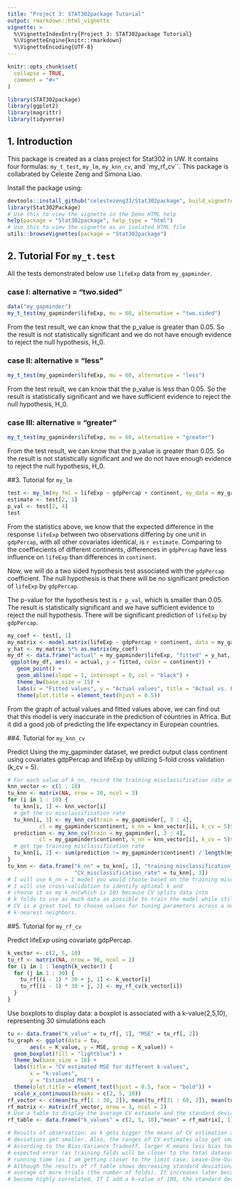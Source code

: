 ```yaml
---
title: "Project 3: STAT302package Tutorial"
output: rmarkdown::html_vignette
vignette: >
  %\VignetteIndexEntry{Project 3: STAT302package Tutorial}
  %\VignetteEngine{knitr::rmarkdown}
  %\VignetteEncoding{UTF-8}
---
```


```r
knitr::opts_chunk$set(
  collapse = TRUE,
  comment = "#>"
)
```

```r
library(STAT302package)
library(ggplot2)
library(magrittr)
library(tidyverse)
```
## 1. Introduction

This package is created as a class project for Stat302 in UW. It contains four formulas: `my_t_test`, `my_lm`, `my_knn_cv`, and `my_rf_cv``.
This package is collabrated by Celeste Zeng and Simona Liao.

Install the package using:
```r
devtools::install_github("celestezeng33/Stat302package", build_vignette = TRUE, build_opts = c())
library(Stat302Package)
# Use this to view the vignette in the Demo HTML help
help(package = "Stat302package", help_type = "html")
# Use this to view the vignette as an isolated HTML file
utils::browseVignettes(package = "Stat302package")
```

## 2. Tutorial For `my_t.test`
All the tests demonstrated below use `lifeExp` data from `my_gapminder`.

### case I: alternative = "two.sided"
  \begin{align}
  H_0: \mu &= 60,\\
  H_a: \mu &\neq 60.
  \end{align}
```r
data("my_gapminder")
my_t_test(my_gapminder$lifeExp, mu = 60, alternative = "two.sided")
```
From the test result, we can know that the p_value is greater than 0.05. So the result is not statistically significant and we do not have enough evidence to reject the null hypothesis, H_0.

### case II: alternative = "less"
  \begin{align}
  H_0: \mu &= 60,\\
  H_a: \mu &< 60.
  \end{align}
```r
my_t_test(my_gapminder$lifeExp, mu = 60, alternative = "less")
```
From the test result, we can know that the p_value is less than 0.05. So the result is statistically significant and we have sufficient evidence to reject the null hypothesis, H_0.

### case III: alternative = "greater"
  \begin{align}
  H_0: \mu &= 60,\\
  H_a: \mu &> 60.
  \end{align}
```r
my_t_test(my_gapminder$lifeExp, mu = 60, alternative = "greater")
```
From the test result, we can know that the p_value is greater than 0.05. So the result is not statistically significant and we do not have enough evidence to reject the null hypothesis, H_0.

##3. Tutorial for `my_lm`
```r
test <- my_lm(my_fml = lifeExp ~ gdpPercap + continent, my_data = my_gapminder)
estimate <- test[2, 1]
p_val <- test[2, 4]
test
```
From the statistics above, we know that the expected difference in the response `lifeExp` between two observations differing by one unit in `gdpPercap`, with all other covariates identical, is `r estimate`. Comparing to the coeffiecients of different continents, differences in `gdpPercap` have less influence on `lifeExp` than differences in `continent`.

Now, we will do a two sided hypothesis test associated with the `gdpPercap` coefficient. The null hypothesis is that there will be no significant prediction of `lifeExp` by `gdpPercap`.

  \begin{align}
  H_0: \beta &= 0,\\
  H_a: \beta &\neq 0.
  \end{align}

The p-value for the hypothesis test is `r p_val`, which is smaller than 0.05. The result is statistically significant and we have sufficient evidence to reject the null hypothesis. There will be significant prediction of `lifeExp` by `gdpPercap`.
  
```r
my_coef <- test[, 1]
my_matrix <- model.matrix(lifeExp ~ gdpPercap + continent, data = my_gapminder)
y_hat <- my_matrix %*% as.matrix(my_coef)
my_df <- data.frame("actual" = my_gapminder$lifeExp, "fitted" = y_hat, "continent" = my_gapminder$continent)
 ggplot(my_df, aes(x = actual, y = fitted, color = continent)) +
   geom_point() +
   geom_abline(slope = 1, intercept = 0, col = "black") + 
   theme_bw(base_size = 15) +
   labs(x = "Fitted values", y = "Actual values", title = "Actual vs. Fitted") + 
   theme(plot.title = element_text(hjust = 0.5))
```

From the graph of actual values and fitted values above, we can find out that this model is very inaccurate in the prediction of countries in Africa. But it did a good job of predicting the life expectancy in European countries.

##4. Tutorial for `my_knn_cv` 

Predict Using the my_gapminder dataset, we predict output class continent using covariates gdpPercap and lifeExp by utilizing 5-fold cross validation (k_cv = 5).
```r
# For each value of k_nn, record the training misclassification rate and the CV misclassification rate
knn_vector <- c(1 : 10)
tu_knn <- matrix(NA, nrow = 10, ncol = 3)
for (i in 1 : 10) {
  tu_knn[i, 1] <- knn_vector[i]
  # get the cv misclassification rate
  tu_knn[i, 3] <- my_knn_cv(train = my_gapminder[, 3 : 4], 
          cl = my_gapminder$continent, k_nn = knn_vector[i], k_cv = 5)$cv_err
  prediction <- my_knn_cv(train = my_gapminder[, 3 : 4], 
          cl = my_gapminder$continent, k_nn = knn_vector[i], k_cv = 5)$class
  # get tge training misclassification rate
  tu_knn[i, 2] <- sum(prediction != my_gapminder$continent) / length(my_gapminder$continent)
}
tu_knn <- data.frame("k_nn" = tu_knn[, 1], "training_misclassification_rate" = tu_knn[, 2], 
                     "CV_misclassification_rate" = tu_knn[, 3])
# I will use k_nn = 1 model you would choose based on the training misclassification rates; and I will use # k_nn = 10 based on the CV misclassification rates; 
# I will use cross-validation to identify optimal k and 
# choose it as my k_nn(which is 10) because CV splits data into 
# k folds to use as much data as possible to train the model while still having out-of-sample test data. 
# CV is a great tool to choose values for tuning parameters across a number of algorithms, not just 
# k-nearest neighbors.
```

##5. Tutorial for `my_rf_cv`

Predict lifeExp using covariate gdpPercap.
```r
k_vector <- c(2, 5, 10)
tu_rf <- matrix(NA, nrow = 90, ncol = 2)
for (i in 1 : length(k_vector)) {
  for (j in 1 : 30) {
    tu_rf[(i - 1) * 30 + j, 1] <- k_vector[i]
    tu_rf[(i - 1) * 30 + j, 2] <- my_rf_cv(k_vector[i])
  }
}
```
Use boxplots to display data: a boxplot is associated with a k-value(2,5,10),
representing 30 simulations each
```r
tu <- data.frame("K_value" = tu_rf[, 1], "MSE" = tu_rf[, 2])
tu_graph <- ggplot(data = tu,
       aes(x = K_value, y = MSE, group = K_value)) +
  geom_boxplot(fill = "lightblue") +
  theme_bw(base_size = 16) +
  labs(title = "CV estimated MSE for different k-values",
       x = "k-values",
       y = "Estimated MSE") + 
  theme(plot.title = element_text(hjust = 0.5, face = "bold")) +
  scale_x_continuous(breaks = c(2, 5, 10)) 
rf_vector <- c(mean(tu_rf[1 : 30, 2]), mean(tu_rf[31 : 60, 2]), mean(tu_rf[61 : 90, 2]), sd(tu_rf[1 : 30, 2]), sd(tu_rf[31 : 60, 2]), sd(tu_rf[61 : 90, 2]))
rf_matrix <- matrix(rf_vector, nrow = 3, ncol = 2)
# Use a table to display the average CV estimate and the standard deviation of the CV estimates across k
rf_table <- data.frame("k_values" = c(2, 5, 10),"mean" = rf_matrix[, 1], "sd" = rf_matrix[, 2])

# Results of observation: as k gets bigger the means of CV estimation also get bigger, but the standard 
# deviations get smaller. Also, the ranges of CV estimates also get smaller as k gets bigger.
# According to the Bias-Variance Tradeoff, larger K means less bias towards overestimating the true 
# expected error (as training folds will be closer to the total dataset) but higher variance and higher 
# running time (as I am getting closer to the limit case: Leave-One-Out CV);
# Although the results of rf_table shows decreasing standard deviation/variance, it is because Variance of # cross-validation is more u-shaped than linearly increasing. Decreases at first because I am taking the 
# average of more trials (the number of folds). It increases later because as k approaches n, the folds 
# become highly correlated. If I add a k-value of 100, the standard deviation/variance will be larger.
```
